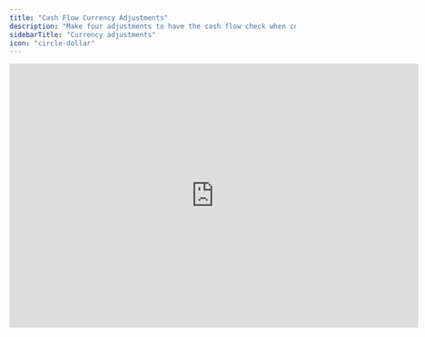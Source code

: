 ```yaml
---
title: "Cash Flow Currency Adjustments"
description: "Make four adjustments to have the cash flow check when converting currencies."
sidebarTitle: "Currency adjustments"
icon: "circle-dollar"
---
```


<iframe width="720" height="466" src="https://www.loom.com/embed/bf002764c16b4320838affe305f9dc9e?sid=ddc3128f-7552-40bf-bcd5-fe4b1f4f8fa6" frameborder="0" webkitallowfullscreen mozallowfullscreen allowfullscreen />

## Overview

If you have enabled currency conversion for a company, you must introduce four additional rows in the cash flow statement to manually account for the currency conversion effect on accumulated depreciation and retained earnings. This ensures the cash flow check matches.

## Basics

The cash flow statement is derived as a plug from the P\&L and balance sheet movements and, by design, does not include accumulated depreciation nor retained earnings. When using Francis’ currency conversion feature to convert P\&L and balance sheet numbers monthly, the currency conversion effect on these two line items is not reflected in the cash flow statement. This omission results in a cash flow estimate that differs from the actual cash position.

If you have enabled currency conversion, you must introduce four additional rows in the cash flow statement to manually account for the currency conversion effect on accumulated depreciaton and retained earnings. This ensures that all currency adjustments from the balance sheet are accurately captured in the cash flow statement, maintaining its functionality as a plug.

Here are the two rows to include in the cash flow statement:

<Steps>
  <Step title="Acc. depreciation, start">
    The starting value of Retained Earnings is updated to reflect the new month’s closing exchange rate. The difference (delta) resulting from this currency adjustment should be calculated and added to the cash flow statement.

    ```typescript
    = "Acc. depreciation"[-1] * ( "Exchange rate - close"[0] / "Exchange rate - close"[-1] - 1 )
    ```

    or

    ```typescript
    = "Acc. depreciation"[-1] / "Exchange rate - close"[-1] * "Exchange rate - close"[0] - "acc. depreciation"[-1]
    ```
  </Step>

  <Step title="Acc. depreciation, delta">
    The period’s net profit (or loss) is part of the cash flow from operations and is calculated using the average exchange rate for the period. However, it is included in Retained Earnings using the closing exchange rate. The difference (delta) between these two rates should be calculated and added to the cash flow statement.

    ```typescript
    = "Acc. depreciation"[0] * ( "Exchange rate - close"[0] / "Exchange rate - avg"[0] - 1 )
    ```

    or

    ```typescript
    = "Acc. depreciation"[0] / "Exchange rate - avg"[0] * "Exchange rate - close"[0] - "Acc. depreciation"[0]
    ```
  </Step>

  <Step title="Retained earnings, start">
    The starting value of Retained Earnings is updated to reflect the new month’s closing exchange rate. The difference (delta) resulting from this currency adjustment should be calculated and added to the cash flow statement.

    ```typescript
    = "Retained earnings"[-1] * ( "Exchange rate - close"[0] / "Exchange rate - close"[-1] - 1 )
    ```

    or

    ```typescript
    = "Retained earnings"[-1] / "Exchange rate - close"[-1] * "Exchange rate - close"[0] - "Retained earnings"[-1]
    ```
  </Step>

  <Step title="Retained earnings, delta">
    The period’s net profit (or loss) is part of the cash flow from operations and is calculated using the average exchange rate for the period. However, it is included in Retained Earnings using the closing exchange rate. The difference (delta) between these two rates should be calculated and added to the cash flow statement.

    ```typescript
    = "Net profit"[0] * ( "Exchange rate - close"[0] / "Exchange rate - avg"[0] - 1 )
    ```

    or

    ```typescript
    = "Net profit"[0] / "Exchange rate - avg"[0] * "Exchange rate - close"[0] - "Net profit"[0]
    ```
  </Step>
</Steps>

Including these rows ensures that all currency adjustments affecting accumulated depreciation ad retained earnings are captured, allowing the cash flow check to match.